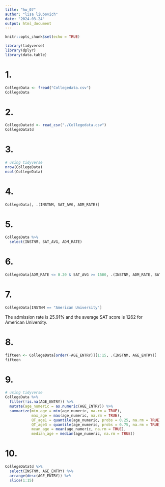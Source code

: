 ```yaml
---
title: "hw_07"
author: "lisa liubovich"
date: "2024-03-24"
output: html_document
---
```


```r
knitr::opts_chunk$set(echo = TRUE)
```

```r
library(tidyverse)
library(dplyr)
library(data.table)
```

# 1.

```r
CollegeData <- fread("Collegedata.csv")
CollegeData
```

# 2.

```r
CollegeDatatd <- read_csv("./Collegedata.csv")
CollegeDatatd
```

# 3.

```r
# using tidyverse
nrow(CollegeData)
ncol(CollegeData)
```

# 4.

```r
CollegeData[, .(INSTNM, SAT_AVG, ADM_RATE)]
```

# 5.

```r
CollegeData %>% 
  select(INSTNM, SAT_AVG, ADM_RATE)
```

# 6.

```r
CollegeData[ADM_RATE <= 0.20 & SAT_AVG >= 1500, .(INSTNM, ADM_RATE, SAT_AVG)]
```

# 7.

```r
CollegeData[INSTNM == "American University"]
```

The admission rate is 25.91% and the average SAT score is 1262 for American University.

# 8.

```r
fifteen <- CollegeData[order(-AGE_ENTRY)][1:15, .(INSTNM, AGE_ENTRY)]
fifteen
```

# 9.

```r
# using tidyverse
CollegeData %>%
  filter(!is.na(AGE_ENTRY)) %>%
  mutate(age_numeric = as.numeric(AGE_ENTRY)) %>%
  summarize(min_age = min(age_numeric, na.rm = TRUE),
            max_age = max(age_numeric, na.rm = TRUE),
            QT_age1 = quantile(age_numeric, probs = 0.25, na.rm = TRUE),
            QT_age3 = quantile(age_numeric, probs = 0.75, na.rm = TRUE),
            mean_age = mean(age_numeric, na.rm = TRUE),
            median_age = median(age_numeric, na.rm = TRUE))
```

# 10.

```r
CollegeDatatd %>% 
  select(INSTNM, AGE_ENTRY) %>% 
  arrange(desc(AGE_ENTRY)) %>% 
  slice(1:15)
```
